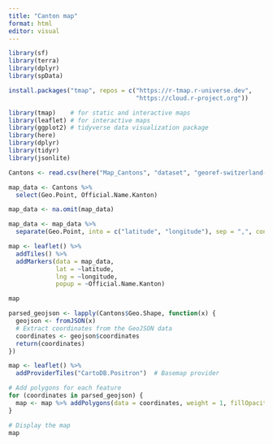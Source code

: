 ```yaml
---
title: "Canton map"
format: html
editor: visual
---
```


```r
library(sf)
library(terra)
library(dplyr)
library(spData)
```

```r
install.packages("tmap", repos = c("https://r-tmap.r-universe.dev",
                                   "https://cloud.r-project.org"))
```

```r
library(tmap)    # for static and interactive maps
library(leaflet) # for interactive maps
library(ggplot2) # tidyverse data visualization package
library(here)
library(dplyr)
library(tidyr)
library(jsonlite)
```

```r
Cantons <- read.csv(here("Map_Cantons", "dataset", "georef-switzerland-kanton.csv"), sep = ";")
```

```r
map_data <- Cantons %>% 
  select(Geo.Point, Official.Name.Kanton)

map_data <- na.omit(map_data)

map_data <- map_data %>%
  separate(Geo.Point, into = c("latitude", "longitude"), sep = ",", convert = TRUE)

```

```r
map <- leaflet() %>%
  addTiles() %>%
  addMarkers(data = map_data, 
             lat = ~latitude, 
             lng = ~longitude,
             popup = ~Official.Name.Kanton)

map
```

```r
parsed_geojson <- lapply(Cantons$Geo.Shape, function(x) {
  geojson <- fromJSON(x)
  # Extract coordinates from the GeoJSON data
  coordinates <- geojson$coordinates
  return(coordinates)
})
```

```r
map <- leaflet() %>%
  addProviderTiles("CartoDB.Positron")  # Basemap provider

# Add polygons for each feature
for (coordinates in parsed_geojson) {
  map <- map %>% addPolygons(data = coordinates, weight = 1, fillOpacity = 0.5)
}

# Display the map
map
```
